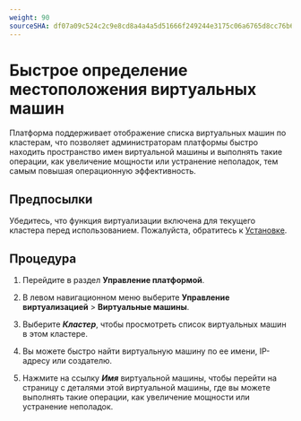 ```yaml
---
weight: 90
sourceSHA: df07a09c524c2c9e8cd8a4a4a5d51666f249244e3175c06a6765d8cc76b6255d
---
```


# Быстрое определение местоположения виртуальных машин

Платформа поддерживает отображение списка виртуальных машин по кластерам, что позволяет администраторам платформы быстро находить пространство имен виртуальной машины и выполнять такие операции, как увеличение мощности или устранение неполадок, тем самым повышая операционную эффективность.

## Предпосылки

Убедитесь, что функция виртуализации включена для текущего кластера перед использованием. Пожалуйста, обратитесь к [Установке](../../installation.mdx).

## Процедура

1. Перейдите в раздел **Управление платформой**.

2. В левом навигационном меню выберите **Управление виртуализацией** > **Виртуальные машины**.

3. Выберите ***Кластер***, чтобы просмотреть список виртуальных машин в этом кластере.

4. Вы можете быстро найти виртуальную машину по ее имени, IP-адресу или создателю.

5. Нажмите на ссылку ***Имя*** виртуальной машины, чтобы перейти на страницу с деталями этой виртуальной машины, где вы можете выполнять такие операции, как увеличение мощности или устранение неполадок.
